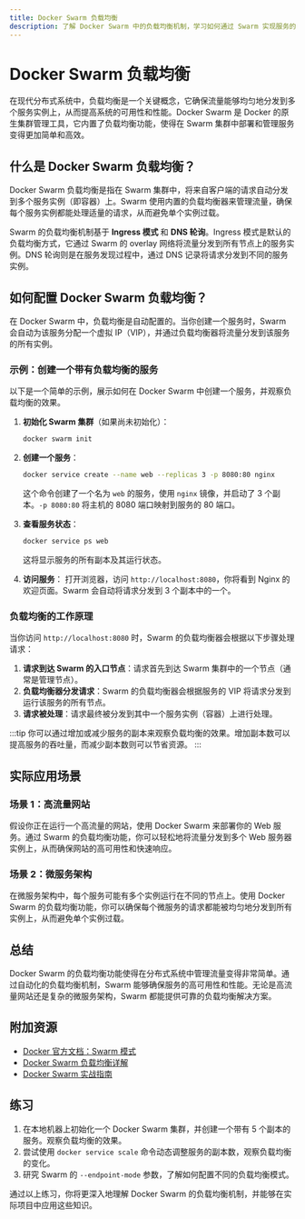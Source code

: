 ```yaml
---
title: Docker Swarm 负载均衡
description: 了解 Docker Swarm 中的负载均衡机制，学习如何通过 Swarm 实现服务的高可用性和流量分发。
---
```


# Docker Swarm 负载均衡

在现代分布式系统中，负载均衡是一个关键概念，它确保流量能够均匀地分发到多个服务实例上，从而提高系统的可用性和性能。Docker Swarm 是 Docker 的原生集群管理工具，它内置了负载均衡功能，使得在 Swarm 集群中部署和管理服务变得更加简单和高效。

## 什么是 Docker Swarm 负载均衡？

Docker Swarm 负载均衡是指在 Swarm 集群中，将来自客户端的请求自动分发到多个服务实例（即容器）上。Swarm 使用内置的负载均衡器来管理流量，确保每个服务实例都能处理适量的请求，从而避免单个实例过载。

Swarm 的负载均衡机制基于 **Ingress 模式** 和 **DNS 轮询**。Ingress 模式是默认的负载均衡方式，它通过 Swarm 的 overlay 网络将流量分发到所有节点上的服务实例。DNS 轮询则是在服务发现过程中，通过 DNS 记录将请求分发到不同的服务实例。

## 如何配置 Docker Swarm 负载均衡？

在 Docker Swarm 中，负载均衡是自动配置的。当你创建一个服务时，Swarm 会自动为该服务分配一个虚拟 IP（VIP），并通过负载均衡器将流量分发到该服务的所有实例。

### 示例：创建一个带有负载均衡的服务

以下是一个简单的示例，展示如何在 Docker Swarm 中创建一个服务，并观察负载均衡的效果。

1. **初始化 Swarm 集群**（如果尚未初始化）：
   ```bash
   docker swarm init
   ```

2. **创建一个服务**：
   ```bash
   docker service create --name web --replicas 3 -p 8080:80 nginx
   ```
   这个命令创建了一个名为 `web` 的服务，使用 `nginx` 镜像，并启动了 3 个副本。`-p 8080:80` 将主机的 8080 端口映射到服务的 80 端口。

3. **查看服务状态**：
   ```bash
   docker service ps web
   ```
   这将显示服务的所有副本及其运行状态。

4. **访问服务**：
   打开浏览器，访问 `http://localhost:8080`，你将看到 Nginx 的欢迎页面。Swarm 会自动将请求分发到 3 个副本中的一个。

### 负载均衡的工作原理

当你访问 `http://localhost:8080` 时，Swarm 的负载均衡器会根据以下步骤处理请求：

1. **请求到达 Swarm 的入口节点**：请求首先到达 Swarm 集群中的一个节点（通常是管理节点）。
2. **负载均衡器分发请求**：Swarm 的负载均衡器会根据服务的 VIP 将请求分发到运行该服务的所有节点。
3. **请求被处理**：请求最终被分发到其中一个服务实例（容器）上进行处理。

:::tip
你可以通过增加或减少服务的副本来观察负载均衡的效果。增加副本数可以提高服务的吞吐量，而减少副本数则可以节省资源。
:::

## 实际应用场景

### 场景 1：高流量网站

假设你正在运行一个高流量的网站，使用 Docker Swarm 来部署你的 Web 服务。通过 Swarm 的负载均衡功能，你可以轻松地将流量分发到多个 Web 服务器实例上，从而确保网站的高可用性和快速响应。

### 场景 2：微服务架构

在微服务架构中，每个服务可能有多个实例运行在不同的节点上。使用 Docker Swarm 的负载均衡功能，你可以确保每个微服务的请求都能被均匀地分发到所有实例上，从而避免单个实例过载。

## 总结

Docker Swarm 的负载均衡功能使得在分布式系统中管理流量变得非常简单。通过自动化的负载均衡机制，Swarm 能够确保服务的高可用性和性能。无论是高流量网站还是复杂的微服务架构，Swarm 都能提供可靠的负载均衡解决方案。

## 附加资源

- [Docker 官方文档：Swarm 模式](https://docs.docker.com/engine/swarm/)
- [Docker Swarm 负载均衡详解](https://docs.docker.com/engine/swarm/ingress/)
- [Docker Swarm 实战指南](https://www.docker.com/blog/docker-swarm-vs-kubernetes/)

## 练习

1. 在本地机器上初始化一个 Docker Swarm 集群，并创建一个带有 5 个副本的服务。观察负载均衡的效果。
2. 尝试使用 `docker service scale` 命令动态调整服务的副本数，观察负载均衡的变化。
3. 研究 Swarm 的 `--endpoint-mode` 参数，了解如何配置不同的负载均衡模式。

通过以上练习，你将更深入地理解 Docker Swarm 的负载均衡机制，并能够在实际项目中应用这些知识。